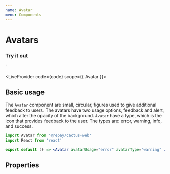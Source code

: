 ```yaml
---
name: Avatar
menu: Components
---
```



# Avatars

### Try it out

<Avatar type="feedback" status="error" />`

<LiveProvider code={code} scope={{ Avatar }}>
  <LiveEditor style={livePreviewStyle} />
  <LiveError />
  <LivePreview />
</LiveProvider>

## Basic usage

The `Avatar` component are small, circular, figures used to give additional feedback to users. The avatars have two usage options, feedback and alert, which alter the opacity of the background. `Avatar` have a type, which is the icon that provides feedback to the user. The types are: error, warning, info, and success.

```jsx
import Avatar from '@repay/cactus-web'
import React from 'react'

export default () => <Avatar avatarUsage="error" avatarType="warning" />
```

## Properties

<PropsTable of={Avatar} />
